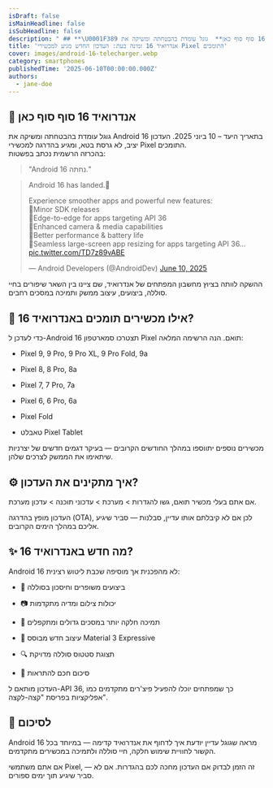 ```yaml
---
isDraft: false
isMainHeadline: false
isSubHeadline: false
description: " ## **\U0001F389 אנדרואיד 16 סוף סוף כאן**  גוגל עומדת בהבטחתה ומשיקה את Android 16 בתאריך היעד – 10 ביוני 2025. העדכון יציב, לא גרסת בטא, ומגיע בהד"
title: 'אנדרואיד 16 זמינה כעת: העדכון החדש מגיע למכשירי Pixel התומכים'
cover: images/android-16-telecharger.webp
category: smartphones
publishedTime: '2025-06-10T00:00:00.000Z'
authors:
  - jane-doe
---
```


## **🎉 אנדרואיד 16 סוף סוף כאן**

גוגל עומדת בהבטחתה ומשיקה את Android 16 בתאריך היעד – 10 ביוני 2025. העדכון יציב, לא גרסת בטא, ומגיע בהדרגה למכשירי Pixel התומכים.  
בהכרזה הרשמית נכתב בפשטות:

> "Android 16 נחתה."

> Android 16 has landed.🛬  
>   
> Experience smoother apps and powerful new features:  
> 🔹Minor SDK releases  
> 🔹Edge-to-edge for apps targeting API 36  
> 🔹Enhanced camera & media capabilities  
> 🔹Better performance & battery life  
> 🔹Seamless large-screen app resizing for apps targeting API 36… [pic.twitter.com/TD7z89vABE](https://t.co/TD7z89vABE)
> 
> — Android Developers (@AndroidDev) [June 10, 2025](https://twitter.com/AndroidDev/status/1932502049855242440?ref_src=twsrc%5Etfw)

ההשקה לוותה בציוץ מחשבון המפתחים של אנדרואיד, שם ציינו בין השאר שיפורים בחיי סוללה, ביצועים, עיצוב ממשק ותמיכה במסכים רחבים.

## **📱 אילו מכשירים תומכים באנדרואיד 16?**

כדי לעדכן ל-Android 16 תצטרכו סמארטפון Pixel תואם. הנה הרשימה המלאה:

- Pixel 9, 9 Pro, 9 Pro XL, 9 Pro Fold, 9a
    
- Pixel 8, 8 Pro, 8a
    
- Pixel 7, 7 Pro, 7a
    
- Pixel 6, 6 Pro, 6a
    
- Pixel Fold
    
- טאבלט Pixel Tablet
    

מכשירים נוספים יתווספו במהלך החודשים הקרובים — בעיקר דגמים חדשים של יצרניות שיתאימו את הממשק לצרכים שלהן.

## **⚙️ איך מתקינים את העדכון?**

אם אתם בעלי מכשיר תואם, גשו להגדרות > מערכת > עדכוני תוכנה > עדכון מערכת.

העדכון מופץ בהדרגה (OTA), לכן אם לא קיבלתם אותו עדיין, סבלנות — סביר שיגיע אליכם במהלך הימים הקרובים.

## **✨ מה חדש באנדרואיד 16?**

Android 16 לא מהפכנית אך מוסיפה שכבת ליטוש רצינית:

- 🔋 ביצועים משופרים וחיסכון בסוללה
    
- 📷 יכולות צילום ומדיה מתקדמות
    
- 🧩 תמיכה חלקה יותר במסכים גדולים ומתקפלים
    
- 🧠 עיצוב חדש מבוסס Material 3 Expressive
    
- 🔍 תצוגת סטטוס סוללה מדויקת
    
- 📩 סיכום חכם להתראות
    

העדכון מותאם ל-API 36, כך שמפתחים יוכלו להפעיל פיצ'רים מתקדמים כמו אפליקציות בפריסת "קצה-לקצה".

## **📌 לסיכום**

Android 16 מראה שגוגל עדיין יודעת איך לדחוף את אנדרואיד קדימה — במיוחד בכל הקשור לחוויית שימוש חלקה, חיי סוללה ולתמיכה במכשירים מתקדמים.

אם אתם משתמשי Pixel, זה הזמן לבדוק אם העדכון מחכה לכם בהגדרות. אם לא — סביר שיגיע תוך ימים ספורים.

